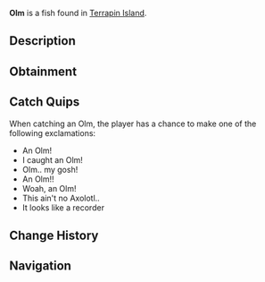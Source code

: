 {{FishInfobox
|image          = Olm.png
|rarity         = Legendary
|sea            = First Sea
|location       = [[Terrapin Island]]
|sublocation    = 
|sources        = Fishing Rod
|radar_location = 
|prog_speed     = -5
|xp             = 500
|weather        = Clear, Foggy
|time           = Night
|season         = 
|bait           = Flakes
|base_weight    = 0.4
|base_value     = 900
|weight_range   = 0.3
|base_chance    = 2
|base_resil     = 80
}}
'''Olm''' is a {{Rarity|Legendary}} fish found in [[Terrapin Island]].

== Description ==
{{Description|The Olm is an aquatic salamander which is an exclusively cave-dwelling species. The olm is mostly found in dark and moist areas of freshwater. They are most notable for their adaptations to a life of darkness with-in their caves. The Olm has severely under underdeveloped eyes, leaving it blind. This blindness gives them an acute sense of smell and hearing.|Bestiary Entry}}

== Obtainment ==
{{Description|Resides on the floor of caves and dark rocky areas. Loves the night.|Bestiary Hint}}
{{Fish Availability|
Terrapin Island/Olm Cave
|top_rods      = 
Ethereal Prism Rod\37360.01\228666.11;
Leviathan's Fang Rod\36825.15\273533.85;
Seraphic Rod\35059.75\233979.88;
No-Life Rod\33438.71\237926.17;
Tempest Rod\32980.5\235627.57;
Resourceful Rod\29279.01\186459.79;
Destiny Rod\31192.55\217350.41;
Heaven's Rod\27252.11\214559.3;
Trident Rod\26341.16\263581.47;
Free Spirit Rod\26303.87\259995.86;
Training Rod\13939.63\157575.88;
Flimsy Rod\14530.33\151622.05;
Rod Of The Forgotten Fang\32731.37\224537.14;
Challenger's Rod\30865.98\223718.34;
Rod Of The Exalted One\29495.66\220197.07;
Rod Of The Depths\29223.46\219978.34;
Zeus Rod\27827.82\209892.78;
Verdant Shear Rod\27031.9\210594.15;
Blazebringer Rod\26402.18\199902.9;
Depthseeker Rod\24667.04\195825.78;
Avalanche Rod\22269.1\178240.53;
Volcanic Rod\21682.29\166021.05;
Steady Rod\6876.93\61757.99
|recommended   = Ethereal Prism Rod
}}

== Catch Quips ==
When catching an Olm, the player has a chance to make one of the following exclamations:
* An Olm!
* I caught an Olm!
* Olm.. my gosh!
* An Olm!!
* Woah, an Olm!
* This ain't no Axolotl..
* It looks like a recorder

== Change History ==
{{Change History|{{subst:Current Version}}}}

== Navigation ==
{{Fish Navbox|Terrapin Island}}